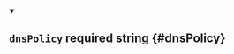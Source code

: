 
<details className="config-field" data-expandable="false" open>
<summary>

## `dnsPolicy` <span class="config-field-required" data-required="false">required</span> <span class="config-field-type">string</span> <span class="config-field-default"></span> <span class="config-field-enum"></span> {#dnsPolicy}



</summary>



</details>
